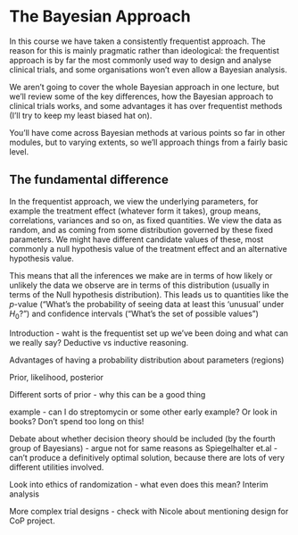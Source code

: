 # The Bayesian Approach 

In this course we have taken a consistently frequentist approach. The reason for this is mainly pragmatic rather than ideological: the frequentist approach is by far the most commonly used way to design and analyse clinical trials, and some organisations won't even allow a Bayesian analysis.  

We aren't going to cover the whole Bayesian approach in one lecture, but we'll review some of the key differences, how the Bayesian approach to clinical trials works, and some advantages it has over frequentist methods (I'll try to keep my least biased hat on).

You'll have come across Bayesian methods at various points so far in other modules, but to varying extents, so we'll approach things from a fairly basic level.

## The fundamental difference

In the frequentist approach, we view the underlying parameters, for example the treatment effect (whatever form it takes), group means, correlations, variances and so on, as fixed quantities. We view the data as random, and as coming from some distribution governed by these fixed parameters. We might have different candidate values of these, most commonly a null hypothesis value of the treatment effect and an alternative hypothesis value.

This means that all the inferences we make are in terms of how likely or unlikely the data we observe are in terms of this distribution (usually in terms of the Null hypothesis distribution). This leads us to quantities like the $p$-value ("What's the probability of seeing data at least this 'unusual' under $H_0$?") and confidence intervals ("What's the set of possible values ")





Introduction - waht is the frequentist set up we've been doing and what can we really say? Deductive vs inductive reasoning.


Advantages of having a probability distribution about parameters (regions)


Prior, likelihood, posterior


Different sorts of prior
- why this can be a good thing

example - can I do streptomycin or some other early example? Or look in books? Don't spend too long on this!



Debate about whether decision theory should be included (by the fourth group of Bayesians) - argue not for same reasons as Spiegelhalter et.al - can't produce a definitively optimal solution, because there are lots of very different utilities involved.

Look into ethics of randomization - what even does this mean?
Interim analysis


More complex trial designs - check with Nicole about mentioning design for CoP project.

